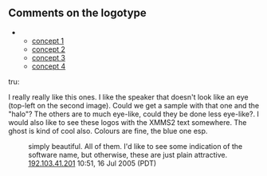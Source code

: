 == Comments on the logotype ==
** [http://www.deviantart.com/view/19084342/ concept 1]
** [http://www.deviantart.com/view/19084389/ concept 2]
** [http://www.deviantart.com/view/19084428/ concept 3]
** [http://www.deviantart.com/view/19084464/ concept 4]

; tru:
I really really like this ones. I like the speaker that doesn't look like an eye (top-left on the second image). Could we get a sample with that one and the "halo"?  The others are to much eye-like, could they be done less eye-like?. I would also like to see these logos with the XMMS2 text somewhere. The ghost is kind of cool also. Colours are fine, the blue one esp.


: simply beautiful.  All of them.  I'd like to see some indication of the software name, but otherwise, these are just plain attractive. [[User:192.103.41.201|192.103.41.201]] 10:51, 16 Jul 2005 (PDT)